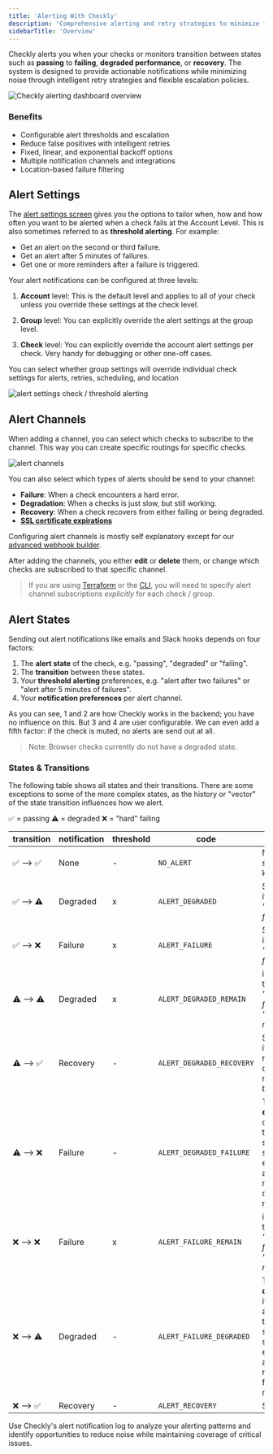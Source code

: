 ```yaml
---
title: 'Alerting With Checkly'
description: 'Comprehensive alerting and retry strategies to minimize false positives and ensure reliable incident response when your checks fail or recover.'
sidebarTitle: 'Overview'
---
```



Checkly alerts you when your checks or monitors transition between states such as **passing** to **failing**, **degraded performance**, or **recovery**. The system is designed to provide actionable notifications while minimizing noise through intelligent retry strategies and flexible escalation policies.

![Checkly alerting dashboard overview](/images/alerts-dash.png)

### Benefits

- Configurable alert thresholds and escalation
- Reduce false positives with intelligent retries
- Fixed, linear, and exponential backoff options
- Multiple notification channels and integrations
- Location-based failure filtering


## Alert Settings

The [alert settings screen](https://app.checklyhq.com/alerts/settings) gives you the options to tailor when, how and how often you want to be alerted when a check fails at the Account Level. This is also sometimes referred to as **threshold alerting**. For example:

- Get an alert on the second or third failure.
- Get an alert after 5 minutes of failures.
- Get one or more reminders after a failure is triggered.

Your alert notifications can be configured at three levels:

1. **Account** level: This is the default level and applies to all of your check unless you override these settings at the check level.

2. **Group** level: You can explicitly override the alert settings at the group level.

3. **Check** level: You can explicitly override the account alert settings per check. Very handy for debugging or other one-off cases.

<Note>
You can select whether group settings will override individual check settings for alerts, retries, scheduling, and location
</Note>

![alert settings check / threshold alerting](/images/docs/images/alerting/alert-settings-check.png)


## Alert Channels

When adding a channel, you can select which checks to subscribe to the channel. This way you can create specific routings
for specific checks.

![alert channels](/images/docs/images/alerting/alert-channels.png)

You can also select which types of alerts should be send to your channel:

- **Failure**: When a check encounters a hard error.
- **Degradation**: When a checks is just slow, but still working.
- **Recovery**: When a check recovers from either failing or being degraded.
- [**SSL certificate expirations**](/communicate/alerts/ssl-expiration/)

Configuring alert channels is mostly self explanatory except for our [advanced webhook builder](/alerting/webhooks/).

After adding the channels, you either **edit** or **delete** them, or change which checks are subscribed to that specific channel.

> If you are using [Terraform](/terraform-provider/) or the [CLI](/cli/overview), you will need to specify alert channel subscriptions _explicitly_ for each check / group.


## Alert States
Sending out alert notifications like emails and Slack hooks depends on four factors:

1. The **alert state** of the check, e.g. "passing", "degraded" or "failing".
2. The **transition** between these states.
3. Your **threshold alerting** preferences, e.g. "alert after two failures" or "alert after 5 minutes of failures".
4. Your **notification preferences** per alert channel.

As you can see, 1 and 2 are how Checkly works in the backend; you have no influence on this. But 3 and 4 are user configurable.
We can even add a fifth factor: if the check is muted, no alerts are send out at all.

> Note: Browser checks currently do not have a degraded state.

### States & Transitions

The following table shows all states and their transitions. There are some exceptions to some of the more complex states, 
as the history or "vector" of the state transition influences how we alert.

✅  = passing  ⚠️  = degraded  ❌  = "hard" failing 

| transition | notification | threshold  | code | notes |
|------------|----------|--------------|-------|-----------|
✅ --> ✅ | None |-|`NO_ALERT`| Nothing to see here, keep moving|   
✅ --> ⚠️ | Degraded | x|`ALERT_DEGRADED`|Send directly, if threshold is *"alert after 1 failure"*|
✅ --> ❌ | Failure  |x |`ALERT_FAILURE`|Send directly, if threshold is *"alert after 1 failure"*|
⚠️ --> ⚠️ | Degraded|x |`ALERT_DEGRADED_REMAIN` |i.e. when threshold is *"alert after 2 failures"* or *"after 5 minutes"*| 
⚠️ --> ✅ | Recovery |-|`ALERT_DEGRADED_RECOVERY`|Send but only if you received a degraded notification before|
⚠️ --> ❌ | Failure |-|`ALERT_DEGRADED_FAILURE`|This is an **escalation**, it overrides any threshold setting. We send this even if you already received degraded notifications| 
❌ --> ❌ | Failure | x|`ALERT_FAILURE_REMAIN` |i.e. when threshold is *"alert after 2 failures"* or *"after 5 minutes"*|
❌ --> ⚠️ | Degraded  |-|`ALERT_FAILURE_DEGRADED`|This is a **deescalation**, it overrides any thresholds settings. We send this even if you already received failure notifications|
❌️ --> ✅ | Recovery |-|`ALERT_RECOVERY`|Send directly|

<Tip>
Use Checkly's alert notification log to analyze your alerting patterns and identify opportunities to reduce noise while maintaining coverage of critical issues.
</Tip> 